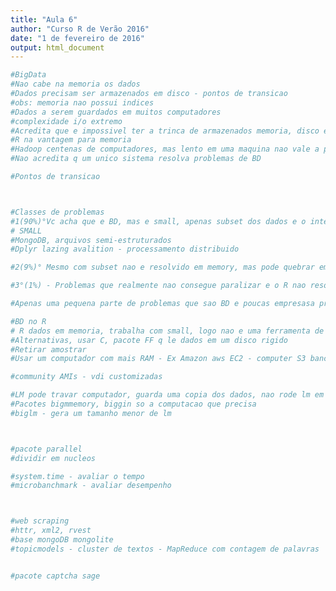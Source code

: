 ```yaml
---
title: "Aula 6"
author: "Curso R de Verão 2016"
date: "1 de fevereiro de 2016"
output: html_document
---
```


```r

#BigData
#Nao cabe na memoria os dados
#Dados precisam ser armazenados em disco - pontos de transicao
#obs: memoria nao possui indices
#Dados a serem guardados em muitos computadores
#complexidade i/o extremo
#Acredita que e impossivel ter a trinca de armazenados memoria, disco e distribuido
#R na vantagem para memoria
#Hadoop centenas de computadores, mas lento em uma maquina nao vale a pena
#Nao acredita q um unico sistema resolva problemas de BD

#Pontos de transicao



#Classes de problemas
#1(90%)°Vc acha que e BD, mas e small, apenas subset dos dados e o interesse
# SMALL
#MongoDB, arquivos semi-estruturados
#Dplyr lazing avalition - processamento distribuido

#2(9%)° Mesmo com subset nao e resolvido em memory, mas pode quebrar em pedacos, computacao paralela usando o hadoop

#3°(1%) - Problemas que realmente nao consegue paralizar e o R nao resolve, sao construidas solucoes proprias para resolver este problema, como sistemas de recomendacao. analise de matriz grande

#Apenas uma pequena parte de problemas que sao BD e poucas empresasa precisam trabalhar com isso

#BD no R
# R dados em memoria, trabalha com small, logo nao e uma ferramenta de BD
#Alternativas, usar C, pacote FF q le dados em um disco rigido
#Retirar amostrar
#Usar um computador com mais RAM - Ex Amazon aws EC2 - computer S3 banco 

#community AMIs - vdi customizadas 

#LM pode travar computador, guarda uma copia dos dados, nao rode lm em base de 5g
#Pacotes bigmmemory, biggin so a computacao que precisa
#biglm - gera um tamanho menor de lm



#pacote parallel
#dividir em nucleos

#system.time - avaliar o tempo
#microbanchmark - avaliar desempenho



#web scraping
#httr, xml2, rvest
#base mongoDB mongolite
#topicmodels - cluster de textos - MapReduce com contagem de palavras


#pacote captcha sage
```

